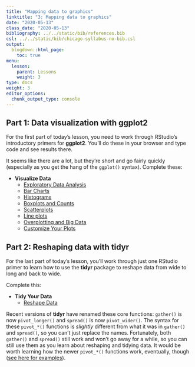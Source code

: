 ```yaml
---
title: "Mapping data to graphics"
linktitle: "3: Mapping data to graphics"
date: "2020-05-13"
class_date: "2020-05-13"
bibliography: ../../static/bib/references.bib
csl: ../../static/bib/chicago-syllabus-no-bib.csl
output:
  blogdown::html_page:
    toc: true
menu:
  lesson:
    parent: Lessons
    weight: 3
type: docs
weight: 3
editor_options: 
  chunk_output_type: console
---
```


## Part 1: Data visualization with **ggplot2**

For the first part of today's lesson, you need to work through RStudio's introductory primers for **ggplot2**. You'll do these in your browser and type code and see results there.

It seems like there are a lot, but they're short and go fairly quickly (especially as you get the hang of the `ggplot()` syntax). Complete these:

- **Visualize Data**
  - [Exploratory Data Analysis](https://rstudio.cloud/learn/primers/3.1)
  - [Bar Charts](https://rstudio.cloud/learn/primers/3.2)
  - [Histograms](https://rstudio.cloud/learn/primers/3.3)
  - [Boxplots and Counts](https://rstudio.cloud/learn/primers/3.4)
  - [Scatterplots](https://rstudio.cloud/learn/primers/3.5)
  - [Line plots](https://rstudio.cloud/learn/primers/3.6)
  - [Overplotting and Big Data](https://rstudio.cloud/learn/primers/3.7)
  - [Customize Your Plots](https://rstudio.cloud/learn/primers/3.8)


## Part 2: Reshaping data with **tidyr**

For the last part of today's lesson, you'll work through just one RStudio primer to learn how to use the **tidyr** package to reshape data from wide to long and back to wide.

Complete this:

- **Tidy Your Data**
  - [Reshape Data](https://rstudio.cloud/learn/primers/4.1)

:::note
Recent versions of **tidyr** have renamed these core functions: `gather()` is now `pivot_longer()` and `spread()` is now `pivot_wider()`. The syntax for these `pivot_*()` functions is *slightly* different from what it was in `gather()` and `spread()`, so you can't just replace the names. Fortunately, both `gather()` and `spread()` still work and won't go away for a while, so you can still use them as you learn about reshaping and tidying data. It would be worth learning how the newer `pivot_*()` functions work, eventually, though ([see here for examples](https://tidyr.tidyverse.org/articles/pivot.html)).
:::
